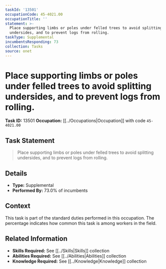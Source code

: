 ```yaml
---
taskId: '13501'
occupationCode: 45-4021.00
occupationTitle: ''
statement: >-
  Place supporting limbs or poles under felled trees to avoid splitting
  undersides, and to prevent logs from rolling.
taskType: Supplemental
incumbentsResponding: 73
collection: Tasks
source: onet
---
```

# Place supporting limbs or poles under felled trees to avoid splitting undersides, and to prevent logs from rolling.

**Task ID:** 13501
**Occupation:** [[../Occupations|Occupation]] with code `45-4021.00`

## Task Statement

> Place supporting limbs or poles under felled trees to avoid splitting undersides, and to prevent logs from rolling.

## Details

- **Type:** Supplemental
- **Performed By:** 73.0% of incumbents

## Context

This task is part of the standard duties performed in this occupation. The percentage indicates how common this task is among workers in the field.

## Related Information

- **Skills Required:** See [[../Skills|Skills]] collection
- **Abilities Required:** See [[../Abilities|Abilities]] collection
- **Knowledge Required:** See [[../Knowledge|Knowledge]] collection
